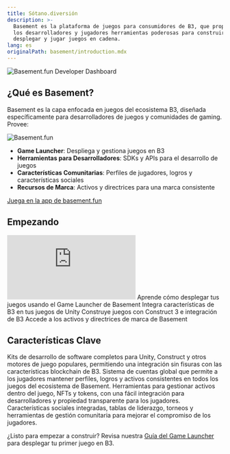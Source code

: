 ```yaml
---
title: Sótano.diversión
description: >-
  Basement es la plataforma de juegos para consumidores de B3, que proporciona a
  los desarrolladores y jugadores herramientas poderosas para construir,
  desplegar y jugar juegos en cadena.
lang: es
originalPath: basement/introduction.mdx
---
```


<img src="/images/bsmnt-game-devs-banner.jpg" alt="Basement.fun Developer Dashboard" className="w-full aspect-video rounded-3xl" />

## ¿Qué es Basement?
Basement es la capa enfocada en juegos del ecosistema B3, diseñada específicamente para desarrolladores de juegos y comunidades de gaming. Provee:

<img src="/images/bsmnt-logo.svg" alt="Basement.fun" className="w-32" />

- **Game Launcher**: Despliega y gestiona juegos en B3
- **Herramientas para Desarrolladores**: SDKs y APIs para el desarrollo de juegos
- **Características Comunitarias**: Perfiles de jugadores, logros y características sociales
- **Recursos de Marca**: Activos y directrices para una marca consistente

<Note>
  <a href="https://basement.fun">
    Juega en la app de basement.fun
  </a>
</Note>

## Empezando

 <iframe
   className="w-full aspect-video rounded-xl mb-6"
    src="https://customer-gg6qs7nm5ue94t64.cloudflarestream.com/ae9e7c0694dacb8d602309c381fce796/iframe?poster=https%3A%2F%2Fcustomer-gg6qs7nm5ue94t64.cloudflarestream.com%2Fae9e7c0694dacb8d602309c381fce796%2Fthumbnails%2Fthumbnail.jpg%3Ftime%3D%26height%3D600"
    title="Basement.fun Developer Dashboard"
    frameBorder="0"
  allow="accelerometer; autoplay; clipboard-write; encrypted-media; gyroscope; picture-in-picture"
  allowFullScreen
  ></iframe>

<CardGroup cols={2}>
<Card title="Guía del Game Launcher" icon="rocket" href="/basement/game-launcher">
  Aprende cómo desplegar tus juegos usando el Game Launcher de Basement
</Card>

<Card title="Guía de Unity" icon="unity" href="/basement/unity-guide">
  Integra características de B3 en tus juegos de Unity
</Card>

<Card title="Guía de Construct" icon="gamepad" href="/basement/construct-guide">
  Construye juegos con Construct 3 e integración de B3
</Card>

<Card title="Kit de Marca" icon="palette" href="/basement/brand-kit">
  Accede a los activos y directrices de marca de Basement
</Card>
</CardGroup>

## Características Clave

<AccordionGroup>
<Accordion title="SDKs de Desarrollo de Juegos">
Kits de desarrollo de software completos para Unity, Construct y otros motores de juego populares, permitiendo una integración sin fisuras con las características blockchain de B3.
</Accordion>

<Accordion title="Identidad y Cuentas de Jugadores">
Sistema de cuentas global que permite a los jugadores mantener perfiles, logros y activos consistentes en todos los juegos del ecosistema de Basement.
</Accordion>

<Accordion title="Gestión de Activos">
Herramientas para gestionar activos dentro del juego, NFTs y tokens, con una fácil integración para desarrolladores y propiedad transparente para los jugadores.
</Accordion>

<Accordion title="Características Comunitarias">
Características sociales integradas, tablas de liderazgo, torneos y herramientas de gestión comunitaria para mejorar el compromiso de los jugadores.
</Accordion>
</AccordionGroup>


¿Listo para empezar a construir? Revisa nuestra [Guía del Game Launcher](/basement/game-launcher) para desplegar tu primer juego en B3.
